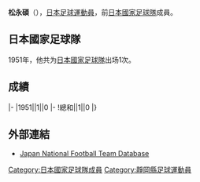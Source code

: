 {{Infobox football biography
|name=松永碩
|image=
|fullname=松永碩
|birth_date={{Birth date|1928|6|25}}
|cityofbirth=
|countryofbirth=[[日本|日本]]
|dateofdeath={{Death date and age|2013|3|4|1928|6|25}}
|height=
|position=[[前鋒_(足球)|前鋒]]
|currentclub=
|years=
|clubs=
|caps(goals)=
|nationalyears=1951
|nationalteam=[[日本國家足球隊|日本]]
|nationalcaps(goals)=1 (0)
}}
'''松永碩'''（{{Bd|1928年|6月25日|2013年|3月4日|catIdx=Song松永硕}}），[[日本|日本]][[足球|足球]][[運動員|運動員]]，前[[日本國家足球隊|日本國家足球隊]]成員。

==日本國家足球隊==
1951年，他共为[[日本國家足球隊|日本國家足球隊]]出场1次。

==成績==
{{Football player national team statistics|JPN}}
|-
|1951||1||0
|-
!總和||1||0
|}

==外部連結==
{{Reflist}}
*[https://web.archive.org/web/20130922160537/http://www.japannationalfootballteam.com/en/players/matsunaga_seki.html Japan National Football Team Database]

{{Japan-sport-bio-stub}}
{{Soccer-player-stub}}
[[Category:日本國家足球隊成員|Category:日本國家足球隊成員]]
[[Category:靜岡縣足球運動員|Category:靜岡縣足球運動員]]